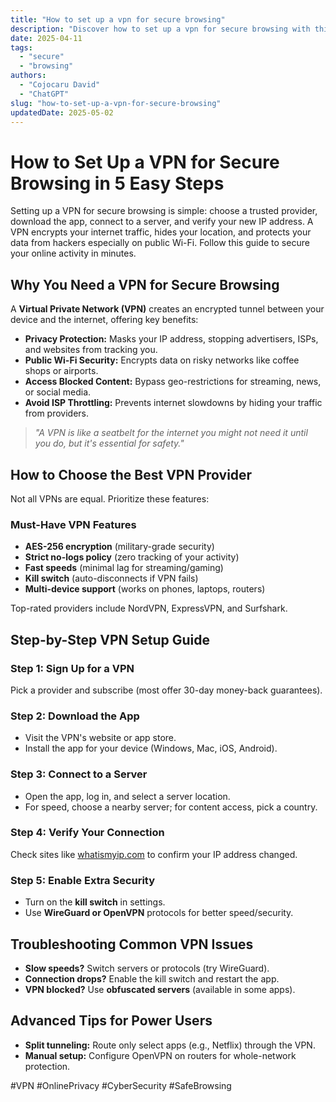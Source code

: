 ```yaml
---
title: "How to set up a vpn for secure browsing"
description: "Discover how to set up a vpn for secure browsing with this in-depth guide, providing actionable insights and practical tips to boost your knowledge and results."
date: 2025-04-11
tags:
  - "secure"
  - "browsing"
authors:
  - "Cojocaru David"
  - "ChatGPT"
slug: "how-to-set-up-a-vpn-for-secure-browsing"
updatedDate: 2025-05-02
---
```


# How to Set Up a VPN for Secure Browsing in 5 Easy Steps  

Setting up a VPN for secure browsing is simple: choose a trusted provider, download the app, connect to a server, and verify your new IP address. A VPN encrypts your internet traffic, hides your location, and protects your data from hackers especially on public Wi-Fi. Follow this guide to secure your online activity in minutes.  

## Why You Need a VPN for Secure Browsing  

A **Virtual Private Network (VPN)** creates an encrypted tunnel between your device and the internet, offering key benefits:  

- **Privacy Protection:** Masks your IP address, stopping advertisers, ISPs, and websites from tracking you.  
- **Public Wi-Fi Security:** Encrypts data on risky networks like coffee shops or airports.  
- **Access Blocked Content:** Bypass geo-restrictions for streaming, news, or social media.  
- **Avoid ISP Throttling:** Prevents internet slowdowns by hiding your traffic from providers.  

> _"A VPN is like a seatbelt for the internet you might not need it until you do, but it's essential for safety."_  

## How to Choose the Best VPN Provider  

Not all VPNs are equal. Prioritize these features:  

### Must-Have VPN Features  
- **AES-256 encryption** (military-grade security)  
- **Strict no-logs policy** (zero tracking of your activity)  
- **Fast speeds** (minimal lag for streaming/gaming)  
- **Kill switch** (auto-disconnects if VPN fails)  
- **Multi-device support** (works on phones, laptops, routers)  

Top-rated providers include NordVPN, ExpressVPN, and Surfshark.  

## Step-by-Step VPN Setup Guide  

### Step 1: Sign Up for a VPN  
Pick a provider and subscribe (most offer 30-day money-back guarantees).  

### Step 2: Download the App  
- Visit the VPN's website or app store.  
- Install the app for your device (Windows, Mac, iOS, Android).  

### Step 3: Connect to a Server  
- Open the app, log in, and select a server location.  
- For speed, choose a nearby server; for content access, pick a country.  

### Step 4: Verify Your Connection  
Check sites like [whatismyip.com](https://whatismyip.com) to confirm your IP address changed.  

### Step 5: Enable Extra Security  
- Turn on the **kill switch** in settings.  
- Use **WireGuard or OpenVPN** protocols for better speed/security.  

## Troubleshooting Common VPN Issues  

- **Slow speeds?** Switch servers or protocols (try WireGuard).  
- **Connection drops?** Enable the kill switch and restart the app.  
- **VPN blocked?** Use **obfuscated servers** (available in some apps).  

## Advanced Tips for Power Users  
- **Split tunneling:** Route only select apps (e.g., Netflix) through the VPN.  
- **Manual setup:** Configure OpenVPN on routers for whole-network protection.  

#VPN #OnlinePrivacy #CyberSecurity #SafeBrowsing